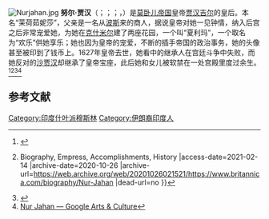 [[File:Nurjahan.jpg|thumb]]
'''努尔·贾汉'''（{{lang-gu|'''નુર જહાં'''}}；{{lang-ur|'''ملکہ نورجہاں'''}}；{{lang-hi|'''नूर जहाँ'''}}；{{lang-en|'''Nur Jahan'''}}，{{bd|1577年|5月31日|1645年|12月18日|catidx=N}}）是[[莫卧儿帝国|莫卧儿帝国]]皇帝[[贾汉吉尔|贾汉吉尔]]的皇后。本名“茉荷茹妮莎”，父亲是一名从[[波斯|波斯]]来的商人，据说皇帝对她一见钟情，纳入后宫之后非常宠爱她，为她在[[克什米尔|克什米尔]]建了两座花园，一个叫“夏利玛”，一个取名为“欢乐”供她享乐；她也因为皇帝的宠爱，不断的插手帝国的政治事务，她的头像甚至被印到了钱币上。1627年皇帝去世，她看中的继承人在宫廷斗争中失败，而她反对的[[沙贾汉|沙贾汉]]却继承了皇帝宝座，此后她和女儿被软禁在一处宫殿里度过余生。<ref>{{Cite web |url=https://qz.com/india/1384118/how-nur-jahan-ruled-mughal-india-as-the-only-female-emperor/ |title=India has forgotten one of its greatest monarchs—a Mughal empress |access-date=2021-02-14 |archive-date=2020-12-13 |archive-url=https://web.archive.org/web/20201213030059/https://qz.com/india/1384118/how-nur-jahan-ruled-mughal-india-as-the-only-female-emperor/ |dead-url=no }}</ref><ref>{{Cite web |url=https://www.britannica.com/biography/Nur-Jahan |title=Nur Jahan {{!}} Biography, Empress, Accomplishments, History |access-date=2021-02-14 |archive-date=2020-10-26 |archive-url=https://web.archive.org/web/20201026021521/https://www.britannica.com/biography/Nur-Jahan |dead-url=no }}</ref><ref>{{Cite web |url=https://www.bbc.com/news/world-asia-india-45319055 |title=The Mughal queen who became a feminist icon - BBC News |access-date=2021-02-14 |archive-date=2021-02-07 |archive-url=https://web.archive.org/web/20210207095952/https://www.bbc.com/news/world-asia-india-45319055 |dead-url=no }}</ref><ref>[https://artsandculture.google.com/entity/m02blvy Nur Jahan — Google Arts & Culture]</ref>

== 参考文献 ==
{{Reflist}}

[[Category:印度什叶派穆斯林|Category:印度什叶派穆斯林]]
[[Category:伊朗裔印度人|Category:伊朗裔印度人]]